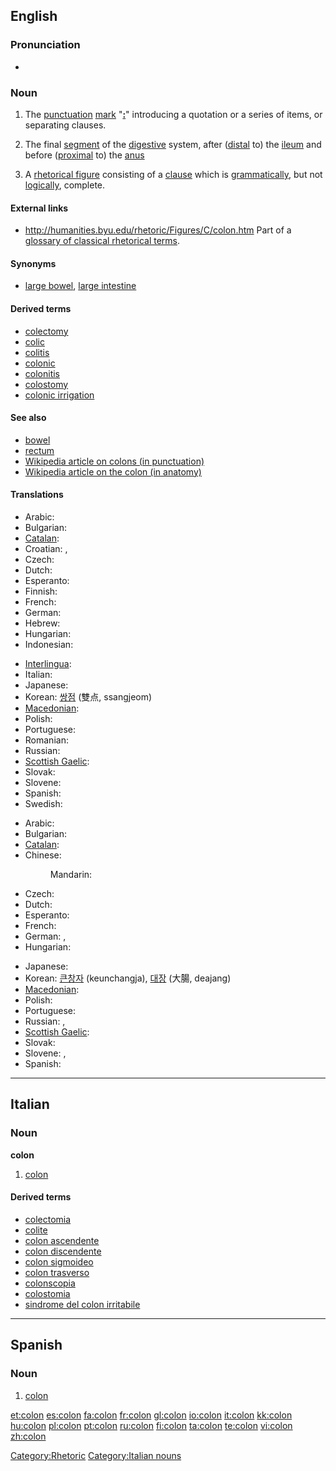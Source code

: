 {{wikipedia|dab=colon}}
{{also|cólon|colón|côlon}}
==English==

===Pronunciation===
* {{audio|en-us-colon.ogg|Audio (US)}}

===Noun===
{{en-noun|pl='''[[colons]]''' ''or {{obsolete}}'' '''[[cola]]'''}}

# {{grammar}} The [[punctuation]] [[mark]] "'''[[Appendix:Unsupported_titles#:|:]]'''" introducing a quotation or a series of items, or separating clauses.
# {{anatomy}} The final [[segment]] of the [[digestive]] system, after ([[distal]] to) the [[ileum]] and before ([[proximal]] to) the [[anus]]
# A [[rhetorical figure]] consisting of a [[clause]] which is [[grammatically]], but not [[logically]], complete.

====External links====
* http://humanities.byu.edu/rhetoric/Figures/C/colon.htm Part of a [http://humanities.byu.edu/rhetoric/ glossary of classical rhetorical terms].

====Synonyms====
* {{sense|final segment of digestive system}} [[large bowel]], [[large intestine]]

====Derived terms====
* [[colectomy]]
* [[colic]]
* [[colitis]]
* [[colonic]]
* [[colonitis]]
* [[colostomy]]
* [[colonic irrigation]]

====See also====
* [[bowel]]
* [[rectum]]
* [[w:colon_(punctuation)|Wikipedia article on colons (in punctuation)]]
* [[w:colon_(anatomy)|Wikipedia article on the colon (in anatomy)]]
{{punctuation}}

====Translations====
{{trans-top|punctuation mark}}
* Arabic: {{t-|ar|نقطة مزدوجة|f|tr=núqʈa muzdáwija|sc=Arab}}
* Bulgarian: {{t-|bg|двоеточие|n|tr=dvoetóčie|sc=Cyrl}}
* [[Catalan]]: {{t|ca|dos punts}} {{m|p}}
* Croatian: {{t-|hr|dvotočka|f}}, {{t-|hr|dvotočje|n}}
* Czech: {{t-|cs|dvojtečka|f}}
* Dutch: {{t-|nl|dubbelpunt|n}}
* Esperanto: {{t-|eo|dupunkto|xs=Esperanto}}
* Finnish: {{t+|fi|kaksoispiste}}
* French: {{t+|fr|deux points|m|p}}
* German: {{t+|de|Doppelpunkt|m}}
* Hebrew: {{t-|he|נקודתיים|f|p|tr=nekudataim|sc=Hebr}}
* Hungarian: {{t-|hu|kettőspont}}
* Indonesian: {{t|id|titik dua|xs=Indonesian}}
{{trans-mid}}
* [[Interlingua]]: {{t|ia|duo punctos|p|xs=Interlingua}}
* Italian: {{t-|it|due punti|m|p}}
* Japanese: {{t-|ja|コロン|tr=koron|sc=Jpan}}
* Korean: [[쌍점]] (雙点, ssangjeom)
* [[Macedonian]]: {{t|mk|две точки|f|p|tr=dve tóčki|sc=Cyrl|xs=Macedonian}}
* Polish: {{t+|pl|dwukropek|m}}
* Portuguese: {{t-|pt|dois-pontos|m|p}}
* Romanian: {{t+|ro|două puncte|n|p}}
* Russian: {{t+|ru|двоеточие|n|tr=dvojetóčije|sc=Cyrl}}
* [[Scottish Gaelic]]: {{t-|gd|còilean|m|xs=Scottish Gaelic}}
* Slovak: {{t|sk|dvojbodka|f}}
* Slovene: {{t+|sl|dvopičje|n}}
* Spanish: {{t-|es|dos puntos|m|p}}
* Swedish: {{t+|sv|kolon|n}}
{{trans-bottom}}

{{trans-top|digestive system}}
* Arabic: {{t-|ar|قولون|m|tr=qulūn|sc=Arab}}
* Bulgarian: {{t|bg|колон|m|sc=Cyrl}}
* [[Catalan]]: {{t|ca|còlon|m}}
* Chinese:
*: Mandarin: {{t-|cmn|大肠|sc=Hani|xs=Mandarin}}
* Czech: {{t-|cs|tračník|m}}
* Dutch: {{t-|nl|karteldarm|m}}
* Esperanto: {{t-|eo|kojlo|xs=Esperanto}}
* French: {{t+|fr|côlon|m}}
* German: {{t+|de|Kolon|n}}, {{t-|de|Grimmdarm|m}}
* Hungarian: {{t+|hu|vastagbél}}
{{trans-mid}}
* Japanese: {{t+|ja|大腸|tr=daichō|sc=Jpan}}
* Korean: [[큰창자]] (keunchangja), [[대장]] (大腸, deajang)
* [[Macedonian]]: {{t|mk|дебело црево|n|tr=débelo crévo|sc=Cyrl|xs=Macedonian}}
* Polish: {{t-|pl|okrężnica|m}}
* Portuguese: {{t+|pt|cólon|m}}
* Russian: {{t-|ru|ободочная кишка|f|tr=obodóčnaja kišká|sc=Cyrl}}, {{t-|ru|толстая кишка|f|tr=tólstaja kišká|sc=Cyrl}}
* [[Scottish Gaelic]]: {{t-|gd|caolan mòr|m|xs=Scottish Gaelic}}
* Slovak: {{t|sk|hrubé črevo|n}}
* Slovene: {{t+|sl|debelo črevo|n}}, {{t+|sl|danka|f}}
* Spanish: {{t+|es|colon|m}}
{{trans-bottom}}

[[Category:Rhetoric]]

----

==Italian==
{{wikipedia|lang=it}}

===Noun===
'''colon''' {{m|inv}}

# {{context|anatomy|lang=it}} [[colon#English|colon]]

====Derived terms====
* [[colectomia]]
* [[colite]]
* [[colon ascendente]]
* [[colon discendente]]
* [[colon sigmoideo]]
* [[colon trasverso]]
* [[colonscopia]]
* [[colostomia]]
* [[sindrome del colon irritabile]]

[[Category:Italian nouns]]

----
==Spanish==

===Noun===
{{es-noun-m|pl=colones}}

# {{context|anatomy|grammar|rhetoric}} [[#English|colon]]

[[et:colon]]
[[es:colon]]
[[fa:colon]]
[[fr:colon]]
[[gl:colon]]
[[io:colon]]
[[it:colon]]
[[kk:colon]]
[[hu:colon]]
[[pl:colon]]
[[pt:colon]]
[[ru:colon]]
[[fi:colon]]
[[ta:colon]]
[[te:colon]]
[[vi:colon]]
[[zh:colon]]